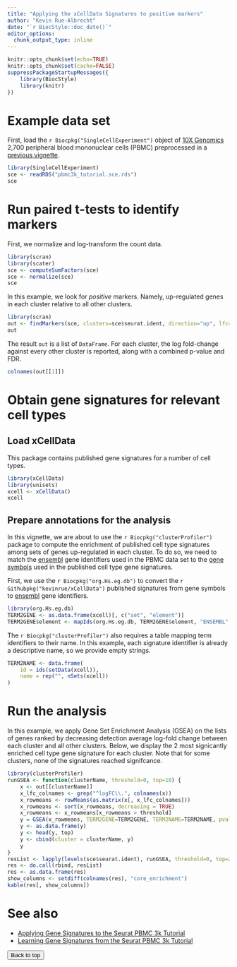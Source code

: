 ```yaml
---
title: "Applying the xCellData Signatures to positive markers"
author: "Kevin Rue-Albrecht"
date: "`r BiocStyle::doc_date()`"
editor_options: 
  chunk_output_type: inline
---
```


```r
knitr::opts_chunk$set(echo=TRUE)
knitr::opts_chunk$set(cache=FALSE)
suppressPackageStartupMessages({
    library(BiocStyle)
    library(knitr)
})
```

# Example data set

First, load the `r Biocpkg("SingleCellExperiment")` object of [10X Genomics](www.10xgenomics.com) 2,700 peripheral blood mononuclear cells (PBMC) preprocessed in a [previous vignette](0-Seurat_PBMC3k_tutorial_TENxPBMCData.html).

```r
library(SingleCellExperiment)
sce <- readRDS("pbmc3k_tutorial.sce.rds")
sce
```

# Run paired t-tests to identify markers

First, we normalize and log-transform the count data.

```r
library(scran)
library(scater)
sce <- computeSumFactors(sce)
sce <- normalize(sce)
sce
```

In this example, we look for _positive_ markers.
Namely, up-regulated genes in each cluster relative to all other clusters.

```r
library(scran)
out <- findMarkers(sce, clusters=sce$seurat.ident, direction="up", lfc=1)
out
```

The result `out` is a list of `DataFrame`.
For each cluster, the log fold-change against every other cluster is reported, along with a combined p-value and FDR.

```r
colnames(out[[1]])
```

# Obtain gene signatures for relevant cell types

## Load xCellData

This package contains published gene signatures for a number of cell types.

```r
library(xCellData)
library(unisets)
xcell <- xCellData()
xcell
```

## Prepare annotations for the analysis

In this vignette, we are about to use the `r Biocpkg("clusterProfiler")` package to compute the enrichment of published cell type signatures among sets of genes up-regulated in each cluster.
To do so, we need to match the [ensembl](https://www.ensembl.org/index.html) gene identifiers used in the PBMC data set to the [gene symbols](https://www.genenames.org) used in the published cell type gene signatures.

First, we use the `r Biocpkg("org.Hs.eg.db")` to convert the `r Githubpkg("kevinrue/xCellData")` published signatures from gene symbols to [ensembl](https://www.ensembl.org/index.html) gene identifiers.

```r
library(org.Hs.eg.db)
TERM2GENE <- as.data.frame(xcell)[, c("set", "element")]
TERM2GENE$element <- mapIds(org.Hs.eg.db, TERM2GENE$element, "ENSEMBL", "SYMBOL")
```

The `r Biocpkg("clusterProfiler")` also requires a table mapping term identifiers to their name.
In this example, each signature identifier is already a descriptive name, so we provide empty strings.

```r
TERM2NAME <- data.frame(
    id = ids(setData(xcell)),
    name = rep("", nSets(xcell))
)
```

# Run the analysis

In this example, we apply Gene Set Enrichment Analysis (GSEA) on the lists of genes ranked by decreasing detection average log-fold change between each cluster and all other clusters.
Below, we display the 2 most signicantly enriched cell type gene signature for each cluster.
Note that for some clusters, none of the signatures reached signifcance.

```r
library(clusterProfiler)
runGSEA <- function(clusterName, threshold=0, top=10) {
    x <- out[[clusterName]]
    x_lfc_colnames <- grep("^logFC\\.", colnames(x))
    x_rowmeans <- rowMeans(as.matrix(x[, x_lfc_colnames]))
    x_rowmeans <- sort(x_rowmeans, decreasing = TRUE)
    x_rowmeans <- x_rowmeans[x_rowmeans > threshold]
    y = GSEA(x_rowmeans, TERM2GENE=TERM2GENE, TERM2NAME=TERM2NAME, pvalueCutoff=1, verbose = FALSE)
    y <- as.data.frame(y)
    y <- head(y, top)
    y <- cbind(cluster = clusterName, y)
    y
}
resList <- lapply(levels(sce$seurat.ident), runGSEA, threshold=0, top=2)
res <- do.call(rbind, resList)
res <- as.data.frame(res)
show_columns <- setdiff(colnames(res), "core_enrichment")
kable(res[, show_columns])
```

# See also

- [Applying Gene Signatures to the Seurat PBMC 3k Tutorial](1-proportion_signature.html)
- [Learning Gene Signatures from the Seurat PBMC 3k Tutorial](2-learn-signatures.html)

<button onclick="topFunction()" id="myBtn" title="Go to top">Back to top</button>
